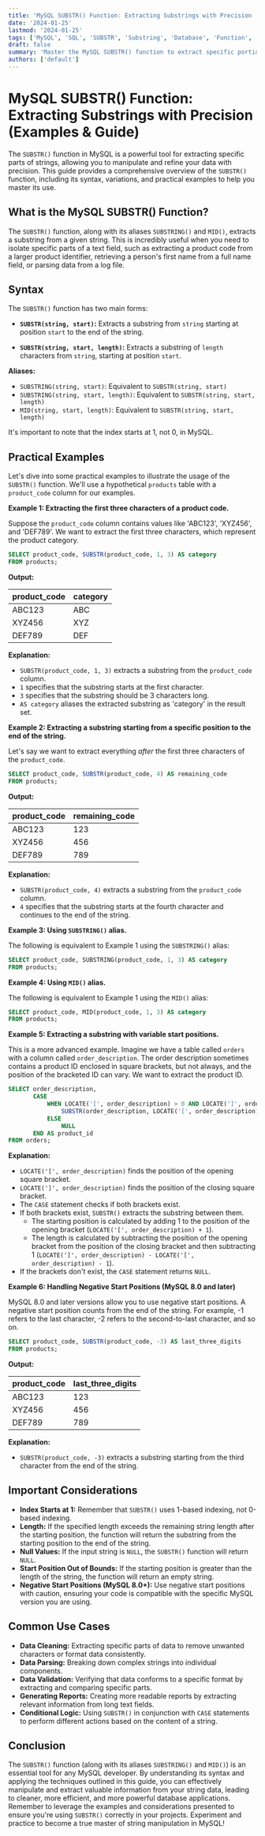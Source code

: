 ```yaml
---
title: 'MySQL SUBSTR() Function: Extracting Substrings with Precision (Examples & Guide)'
date: '2024-01-25'
lastmod: '2024-01-25'
tags: ['MySQL', 'SQL', 'SUBSTR', 'Substring', 'Database', 'Function', 'Query', 'Data Manipulation', 'String Manipulation', 'Tutorial']
draft: false
summary: 'Master the MySQL SUBSTR() function to extract specific portions of strings with ease. Learn how to use SUBSTR(), SUBSTRING(), and MID() with practical examples for effective data manipulation in your MySQL database.'
authors: ['default']
---
```


# MySQL SUBSTR() Function: Extracting Substrings with Precision (Examples & Guide)

The `SUBSTR()` function in MySQL is a powerful tool for extracting specific parts of strings, allowing you to manipulate and refine your data with precision. This guide provides a comprehensive overview of the `SUBSTR()` function, including its syntax, variations, and practical examples to help you master its use.

## What is the MySQL SUBSTR() Function?

The `SUBSTR()` function, along with its aliases `SUBSTRING()` and `MID()`, extracts a substring from a given string. This is incredibly useful when you need to isolate specific parts of a text field, such as extracting a product code from a larger product identifier, retrieving a person's first name from a full name field, or parsing data from a log file.

## Syntax

The `SUBSTR()` function has two main forms:

*   **`SUBSTR(string, start)`:**  Extracts a substring from `string` starting at position `start` to the end of the string.

*   **`SUBSTR(string, start, length)`:** Extracts a substring of `length` characters from `string`, starting at position `start`.

**Aliases:**

*   `SUBSTRING(string, start)`: Equivalent to `SUBSTR(string, start)`
*   `SUBSTRING(string, start, length)`: Equivalent to `SUBSTR(string, start, length)`
*   `MID(string, start, length)`: Equivalent to `SUBSTR(string, start, length)`

It's important to note that the index starts at 1, not 0, in MySQL.

## Practical Examples

Let's dive into some practical examples to illustrate the usage of the `SUBSTR()` function. We'll use a hypothetical `products` table with a `product_code` column for our examples.

**Example 1: Extracting the first three characters of a product code.**

Suppose the `product_code` column contains values like 'ABC123', 'XYZ456', and 'DEF789'.  We want to extract the first three characters, which represent the product category.

```sql
SELECT product_code, SUBSTR(product_code, 1, 3) AS category
FROM products;
```

**Output:**

| product_code | category |
|--------------|----------|
| ABC123       | ABC      |
| XYZ456       | XYZ      |
| DEF789       | DEF      |

**Explanation:**

*   `SUBSTR(product_code, 1, 3)` extracts a substring from the `product_code` column.
*   `1` specifies that the substring starts at the first character.
*   `3` specifies that the substring should be 3 characters long.
*   `AS category` aliases the extracted substring as 'category' in the result set.

**Example 2: Extracting a substring starting from a specific position to the end of the string.**

Let's say we want to extract everything *after* the first three characters of the `product_code`.

```sql
SELECT product_code, SUBSTR(product_code, 4) AS remaining_code
FROM products;
```

**Output:**

| product_code | remaining_code |
|--------------|----------------|
| ABC123       | 123            |
| XYZ456       | 456            |
| DEF789       | 789            |

**Explanation:**

*   `SUBSTR(product_code, 4)` extracts a substring from the `product_code` column.
*   `4` specifies that the substring starts at the fourth character and continues to the end of the string.

**Example 3: Using `SUBSTRING()` alias.**

The following is equivalent to Example 1 using the `SUBSTRING()` alias:

```sql
SELECT product_code, SUBSTRING(product_code, 1, 3) AS category
FROM products;
```

**Example 4: Using `MID()` alias.**

The following is equivalent to Example 1 using the `MID()` alias:

```sql
SELECT product_code, MID(product_code, 1, 3) AS category
FROM products;
```

**Example 5: Extracting a substring with variable start positions.**

This is a more advanced example.  Imagine we have a table called `orders` with a column called `order_description`. The order description sometimes contains a product ID enclosed in square brackets, but not always, and the position of the bracketed ID can vary.  We want to extract the product ID.

```sql
SELECT order_description,
       CASE
           WHEN LOCATE('[', order_description) > 0 AND LOCATE(']', order_description) > 0 THEN
               SUBSTR(order_description, LOCATE('[', order_description) + 1, LOCATE(']', order_description) - LOCATE('[', order_description) - 1)
           ELSE
               NULL
       END AS product_id
FROM orders;
```

**Explanation:**

*   `LOCATE('[', order_description)` finds the position of the opening square bracket.
*   `LOCATE(']', order_description)` finds the position of the closing square bracket.
*   The `CASE` statement checks if both brackets exist.
*   If both brackets exist, `SUBSTR()` extracts the substring between them.
    *   The starting position is calculated by adding 1 to the position of the opening bracket (`LOCATE('[', order_description) + 1`).
    *   The length is calculated by subtracting the position of the opening bracket from the position of the closing bracket and then subtracting 1 (`LOCATE(']', order_description) - LOCATE('[', order_description) - 1`).
*   If the brackets don't exist, the `CASE` statement returns `NULL`.

**Example 6: Handling Negative Start Positions (MySQL 8.0 and later)**

MySQL 8.0 and later versions allow you to use negative start positions. A negative start position counts from the end of the string. For example, -1 refers to the last character, -2 refers to the second-to-last character, and so on.

```sql
SELECT product_code, SUBSTR(product_code, -3) AS last_three_digits
FROM products;
```

**Output:**

| product_code | last_three_digits |
|--------------|-------------------|
| ABC123       | 123               |
| XYZ456       | 456               |
| DEF789       | 789               |

**Explanation:**

*   `SUBSTR(product_code, -3)` extracts a substring starting from the third character from the end of the string.

## Important Considerations

*   **Index Starts at 1:** Remember that `SUBSTR()` uses 1-based indexing, not 0-based indexing.
*   **Length:** If the specified length exceeds the remaining string length after the starting position, the function will return the substring from the starting position to the end of the string.
*   **Null Values:** If the input string is `NULL`, the `SUBSTR()` function will return `NULL`.
*   **Start Position Out of Bounds:** If the starting position is greater than the length of the string, the function will return an empty string.
*   **Negative Start Positions (MySQL 8.0+):**  Use negative start positions with caution, ensuring your code is compatible with the specific MySQL version you are using.

## Common Use Cases

*   **Data Cleaning:**  Extracting specific parts of data to remove unwanted characters or format data consistently.
*   **Data Parsing:**  Breaking down complex strings into individual components.
*   **Data Validation:**  Verifying that data conforms to a specific format by extracting and comparing specific parts.
*   **Generating Reports:**  Creating more readable reports by extracting relevant information from long text fields.
*   **Conditional Logic:** Using `SUBSTR()` in conjunction with `CASE` statements to perform different actions based on the content of a string.

## Conclusion

The `SUBSTR()` function (along with its aliases `SUBSTRING()` and `MID()`) is an essential tool for any MySQL developer.  By understanding its syntax and applying the techniques outlined in this guide, you can effectively manipulate and extract valuable information from your string data, leading to cleaner, more efficient, and more powerful database applications. Remember to leverage the examples and considerations presented to ensure you're using `SUBSTR()` correctly in your projects.  Experiment and practice to become a true master of string manipulation in MySQL!
